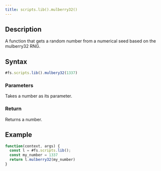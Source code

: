 ```yaml
---
title: scripts.lib().mulberry32()
---
```


## Description

A function that gets a random number from a numerical seed based on the mulberry32 RNG.

## Syntax

```js
#fs.scripts.lib().mulbery32(1337)
```

### Parameters

Takes a number as its parameter.

### Return

Returns a number.

## Example

```js
function(context, args) {
  const l = #fs.scripts.lib();
  const my_number = 1337
  return l.mulberry32(my_number)
}
```
